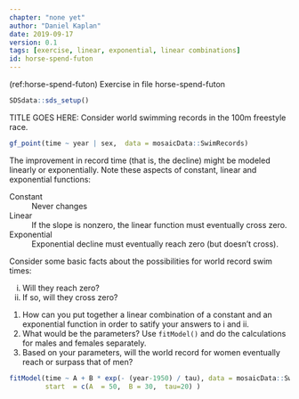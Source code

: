 ```yaml
---
chapter: "none yet"
author: "Daniel Kaplan"
date: 2019-09-17 
version: 0.1
tags: [exercise, linear, exponential, linear combinations]
id: horse-spend-futon 
---
```


(ref:horse-spend-futon) Exercise in file horse-spend-futon

```r
SDSdata::sds_setup()
```

TITLE GOES HERE: Consider world swimming records in the 100m freestyle race. 

```r
gf_point(time ~ year | sex,  data = mosaicData::SwimRecords)
```

The improvement in record time (that is, the decline) might be modeled linearly or exponentially. Note these aspects of constant, linear and exponential functions:

Constant
: Never changes

Linear
: If the slope is nonzero, the linear function must eventually cross zero.

Exponential
: Exponential decline must eventually reach zero (but doesn't cross).

Consider some basic facts about the possibilities for world record swim times:

i. Will they reach zero?
#. If so, will they cross zero?

1. How can you put together a linear combination of a constant and an exponential function in order to satify  your answers to i and ii.
2. What would be the parameters? Use `fitModel()` and do the calculations for males and females separately.
3. Based on your parameters, will the world record for women eventually reach or surpass that of men?


<!--begin-answer-->
```r
fitModel(time ~ A + B * exp(- (year-1950) / tau), data = mosaicData::SwimRecords %>% filter(sex == 'F'),
         start  = c(A  = 50,  B = 30,  tau=20) )
```
<!--end-answer-->

